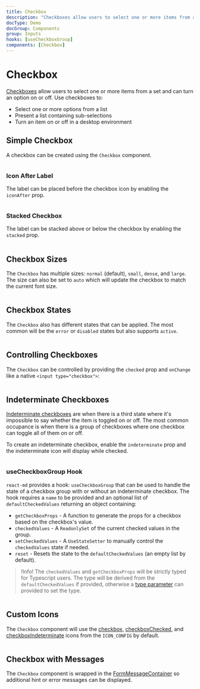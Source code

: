 ```yaml
---
title: Checkbox
description: "Checkboxes allow users to select one or more items from a set and can turn an option on or off. Use checkboxes to: Select one or more options from a list, present a list containing sub-selections, or turn an item on or off in a desktop environment."
docType: Demo
docGroup: Components
group: Inputs
hooks: [useCheckboxGroup]
components: [Checkbox]
---
```


# Checkbox

[Checkboxes](https://m2.material.io/components/checkboxes#usage) allow users to
select one or more items from a set and can turn an option on or off. Use
checkboxes to:

- Select one or more options from a list
- Present a list containing sub-selections
- Turn an item on or off in a desktop environment

## Simple Checkbox

A checkbox can be created using the `Checkbox` component.

```demo source="./SimpleCheckbox.tsx"

```

### Icon After Label

The label can be placed before the checkbox icon by enabling the `iconAfter` prop.

```demo source="./IconAfterLabel.tsx"

```

### Stacked Checkbox

The label can be stacked above or below the checkbox by enabling the `stacked` prop.

```demo source="./StackedCheckbox.tsx"

```

## Checkbox Sizes

The `Checkbox` has multiple sizes: `normal` (default), `small`, `dense`,
and `large`. The size can also be set to `auto` which will update the checkbox
to match the current font size.

```demo source="./CheckboxSizes.tsx"

```

## Checkbox States

The `Checkbox` also has different states that can be applied. The most common
will be the `error` or `disabled` states but also supports `active`.

```demo source="./CheckboxStates.tsx"

```

## Controlling Checkboxes

The `Checkbox` can be controlled by providing the `checked` prop and `onChange`
like a native `<input type="checkbox">`:

```demo source="./ControllingCheckboxes.tsx"

```

## Indeterminate Checkboxes

[Indeterminate checkboxes](https://developer.mozilla.org/en-US/docs/Web/HTML/Element/input/checkbox#indeterminate_state_checkboxes) are
when there is a third state where it's impossible to say whether the item is
toggled on or off. The most common occupance is when there is a group of
checkboxes where one checkbox can toggle all of them on or off.

To create an indeterminate checkbox, enable the `indeterminate` prop and the
indeterminate icon will display while checked.

```demo source="./IndeterminateCheckbox.tsx"

```

### useCheckboxGroup Hook

`react-md` provides a hook: `useCheckboxGroup` that can be used to handle the
state of a checkbox group with or without an indeterminate checkbox. The hook
requires a `name` to be provided and an optional list of `defaultCheckedValues`
returning an object containing:

- `getCheckboxProps` - A function to generate the props for a checkbox based on
  the checkbox's value.
- `checkedValues` - A `ReadonlySet` of the current checked values in the group.
- `setCheckedValues` - A `UseStateSetter` to manually control the
  `checkedValues` state if needed.
- `reset` - Resets the state to the `defaultCheckedValues` (an empty list by
  default).

> !Info! The `checkedValues` and `getCheckboxProps` will be strictly typed for Typescript users.
> The type will be derived from the `defaultCheckedValues` if provided,
> otherwise a [type parameter](https://www.typescriptlang.org/docs/handbook/2/generics.html)
> can provided to set the type.

```demo source="./CheckboxGroupHook.tsx"

```

## Custom Icons

The `Checkbox` component will use the
[checkbox](/customization/icon-config#checkbox),
[checkboxChecked](/customization/icon-config#checkboxChecked), and
[checkboxIndeterminate](/customization/icon-config#checkboxIndeterminate) icons
from the `ICON_CONFIG` by default.

```demo source="./CustomIcons.tsx"

```

## Checkbox with Messages

The `Checkbox` component is wrapped in the
[FormMessageContainer](/components/form-message#form-message-container) so additional
hint or error messages can be displayed.

```demo source="./CheckboxWithMessages.tsx"

```
